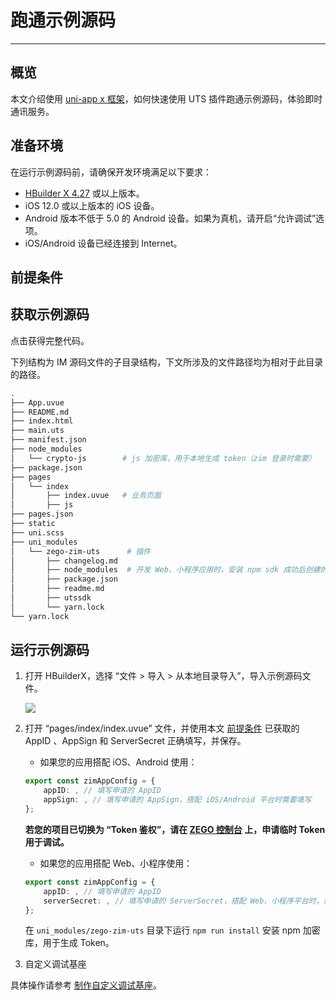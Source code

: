 
# 跑通示例源码
---


## 概览

本文介绍使用 [uni-app x 框架](https://doc.dcloud.net.cn/uni-app-x/)，如何快速使用 UTS 插件跑通示例源码，体验即时通讯服务。

## 准备环境

在运行示例源码前，请确保开发环境满足以下要求：

- [HBuilder X 4.27](https://www.dcloud.io/hbuilderx.html) 或以上版本。
- iOS 12.0 或以上版本的 iOS 设备。
- Android 版本不低于 5.0 的 Android 设备。如果为真机，请开启“允许调试”选项。
- iOS/Android 设备已经连接到 Internet。

## 前提条件

<Content />
<Content1 />

## 获取示例源码

<Card title="示例源码" href="https://storage.zego.im/zim/example/uni-app/ZIMUniAppXExample.zip" target="_blank">点击获得完整代码。</Card>

下列结构为 IM 源码文件的子目录结构，下文所涉及的文件路径均为相对于此目录的路径。

```bash
.
├── App.uvue
├── README.md
├── index.html
├── main.uts
├── manifest.json
├── node_modules
│   └── crypto-js        # js 加密库，用于本地生成 token（zim 登录时需要）
├── package.json
├── pages
│   └── index
│       ├── index.uvue   # 业务页面
│       ├── js
├── pages.json
├── static
├── uni.scss
├── uni_modules
│   └── zego-zim-uts      # 插件
│       ├── changelog.md
│       ├── node_modules  # 开发 Web、小程序应用时，安装 npm sdk 成功后创建的依赖库目录
│       ├── package.json
│       ├── readme.md
│       ├── utssdk
│       └── yarn.lock
└── yarn.lock
```

## 运行示例源码

1. 打开 HBuilderX，选择 “文件 > 导入 > 从本地目录导入”，导入示例源码文件。

    <Frame width="512" height="auto" caption="">
      <img src="https://storage.zego.im/sdk-doc/Pics/ZIM/Web/import_uni_project.png" />
    </Frame>


2. 打开 “pages/index/index.uvue” 文件，并使用本文 [前提条件](#前提条件) 已获取的 AppID 、AppSign 和 ServerSecret 正确填写，并保存。

    - 如果您的应用搭配 iOS、Android 使用：

    ```typescript
    export const zimAppConfig = {
        appID: , // 填写申请的 AppID
        appSign: , // 填写申请的 AppSign，搭配 iOS/Android 平台时需要填写
    }; 
    ```
    
    **若您的项目已切换为 “Token 鉴权”，请在 [ZEGO 控制台](https://console.zego.im) 上，申请临时 Token 用于调试。**

    - 如果您的应用搭配 Web、小程序使用：

    ```typescript
    export const zimAppConfig = {
        appID: , // 填写申请的 AppID
        serverSecret: , // 填写申请的 ServerSecret，搭配 Web、小程序平台时，需要生成 Token 使用
    }; 
    ```
    在 `uni_modules/zego-zim-uts` 目录下运行 `npm run install` 安装 npm 加密库，用于生成 Token。
    

3. 自定义调试基座

具体操作请参考 [制作自定义调试基座](./send-and-receive-messages#231-制作自定义调试基座)。
